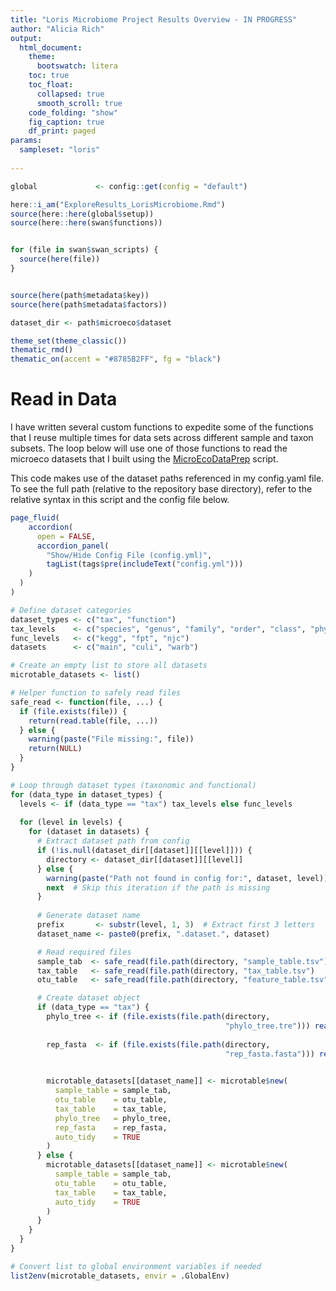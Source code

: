 ```yaml
---
title: "Loris Microbiome Project Results Overview - IN PROGRESS"
author: "Alicia Rich"
output:
  html_document:
    theme:
      bootswatch: litera
    toc: true
    toc_float:
      collapsed: true
      smooth_scroll: true
    code_folding: "show"
    fig_caption: true
    df_print: paged
params:
  sampleset: "loris"
                     
---
```


```r
global             <- config::get(config = "default")

here::i_am("ExploreResults_LorisMicrobiome.Rmd")
source(here::here(global$setup))
source(here::here(swan$functions))


for (file in swan$swan_scripts) {
  source(here(file))
}


source(here(path$metadata$key))
source(here(path$metadata$factors))
```


```r
dataset_dir <- path$microeco$dataset

theme_set(theme_classic())
thematic_rmd()
thematic_on(accent = "#8785B2FF", fg = "black")
```

# Read in Data

I have written several custom functions to expedite some of the functions that I reuse multiple times for data sets across different sample and taxon subsets. The loop below will use one of those functions to read the microeco datasets that I built using the [MicroEcoDataPrep](MicroEcoDataPrep.html) script.  
  
This code makes use of the dataset paths referenced in my config.yaml file. To see the full path (relative to the repository base directory), refer to the relative syntax in this script and the config file below.  

```r
page_fluid(
    accordion(
      open = FALSE,
      accordion_panel(
        "Show/Hide Config File (config.yml)",
        tagList(tags$pre(includeText("config.yml")))
    )
  )
)
```



```r
# Define dataset categories
dataset_types <- c("tax", "function")
tax_levels    <- c("species", "genus", "family", "order", "class", "phylum")
func_levels   <- c("kegg", "fpt", "njc")
datasets      <- c("main", "culi", "warb")

# Create an empty list to store all datasets
microtable_datasets <- list()

# Helper function to safely read files
safe_read <- function(file, ...) {
  if (file.exists(file)) {
    return(read.table(file, ...))
  } else {
    warning(paste("File missing:", file))
    return(NULL)
  }
}

# Loop through dataset types (taxonomic and functional)
for (data_type in dataset_types) {
  levels <- if (data_type == "tax") tax_levels else func_levels
  
  for (level in levels) {
    for (dataset in datasets) {
      # Extract dataset path from config
      if (!is.null(dataset_dir[[dataset]][[level]])) {
        directory <- dataset_dir[[dataset]][[level]]
      } else {
        warning(paste("Path not found in config for:", dataset, level))
        next  # Skip this iteration if the path is missing
      }
      
      # Generate dataset name
      prefix       <- substr(level, 1, 3)  # Extract first 3 letters
      dataset_name <- paste0(prefix, ".dataset.", dataset)

      # Read required files
      sample_tab  <- safe_read(file.path(directory, "sample_table.tsv") , sep = "\t", header = TRUE, row.names = 1)
      tax_table   <- safe_read(file.path(directory, "tax_table.tsv")    , sep = "\t", header = TRUE, row.names = 1)
      otu_table   <- safe_read(file.path(directory, "feature_table.tsv"), sep = "\t", header = TRUE, row.names = 1)

      # Create dataset object
      if (data_type == "tax") {
        phylo_tree <- if (file.exists(file.path(directory, 
                                                "phylo_tree.tre"))) read.tree(file.path(directory, 
                                                                                        "phylo_tree.tre")) else NULL
        rep_fasta  <- if (file.exists(file.path(directory, 
                                                "rep_fasta.fasta"))) read.fasta(file.path(directory, 
                                                                                          "rep_fasta.fasta")) else NULL

        microtable_datasets[[dataset_name]] <- microtable$new(
          sample_table = sample_tab,
          otu_table    = otu_table,
          tax_table    = tax_table,
          phylo_tree   = phylo_tree,
          rep_fasta    = rep_fasta,
          auto_tidy    = TRUE
        )
      } else {
        microtable_datasets[[dataset_name]] <- microtable$new(
          sample_table = sample_tab,
          otu_table    = otu_table,
          tax_table    = tax_table,
          auto_tidy    = TRUE
        )
      }
    }
  }
}

# Convert list to global environment variables if needed
list2env(microtable_datasets, envir = .GlobalEnv)
```

```r

```


